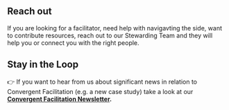 

## Reach out 

If you are looking for a facilitator, need help with navigavting the side, want to contribute resources, reach out to our Stewarding Team and they will help you or connect you with the right people.

<App/>

## Stay in the Loop

:point_right: If you want to hear from us about significant news in relation to Convergent Facilitation (e.g. a new case study) take a look at our **[Convergent Facilitation Newsletter](/newsletter).**
